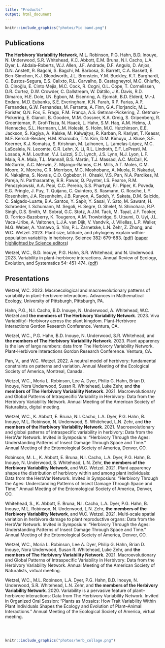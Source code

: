 ```yaml
---
title: "Products"
output: html_document
---
```


```r
knitr::include_graphics("photos/Pic band.png")
```

## Publications

**The Herbivory Variability Network**, M.L. Robinson, P.G. Hahn, B.D. Inouye, N. Underwood, S.R. Whitehead, K.C. Abbott, E.M. Bruna, N.I. Cacho, L.A. Dyer, L. Abdala-Roberts, W.J. Allen, J.F. Andrade, D.F. Angulo, D. Anjos, D.N. Anstett, R. Bagchi, S. Bagchi, M. Barbosa, S. Barrett, C.A. Baskett, E. Ben-Simchon, K.J. Bloodworth, J.L. Bronstein, Y.M. Buckley, K.T. Burghardt, C. Bustos-Segura, E.S. Calixto, R.L. Carvalho, B. Castagneyrol, M.C. Chiuffo, D. Cinoğlu, E. Cinto Mejía, M.C. Cock, R. Cogni, O.L. Cope, T. Cornelissen, D.R. Cortez, D.W. Crowder, C. Dallstream, W. Dáttilo, J.K. Davis, R.D. Dimarco, H.E. Dole, I.N. Egbon, M. Eisenring, A. Ejomah, B.D. Elderd, M.-J. Endara, M.D. Eubanks, S.E. Everingham, K.N. Farah, R.P. Farias, A.P. Fernandes, G.W. Fernandes, M. Ferrante, A. Finn, G.A. Florjancic, M.L. Forister, Q.N. Fox, E. Frago, F.M. França, A.S. Getman-Pickering, Z. Getman-Pickering, E. Gianoli, B. Gooden, M.M. Gossner, K.A. Greig, S. Gripenberg, R. Groenteman, P. Grof-Tisza, N. Haack, L. Hahn, S.M. Haq, A.M. Helms, J. Hennecke, S.L. Hermann, L.M. Holeski, S. Holm, M.C. Hutchinson, E.E. Jackson, S. Kagiya, A. Kalske, M. Kalwajtys, R. Karban, R. Kariyat, T. Keasar, M.F. Kersch-Becker, H.M. Kharouba, T.N. Kim, D.M. Kimuyu, J. Kluse, S.E. Koerner, K.J. Komatsu, S. Krishnan, M. Laihonen, L. Lamelas-López, M.C. LaScaleia, N. Lecomte, C.R. Lehn, X. Li, R.L. Lindroth, E.F. LoPresti, M. Losada, A.M. Louthan, V.J. Luizzi, S.C. Lynch, J.S. Lynn, N.J. Lyon, L.F. Maia, R.A. Maia, T.L. Mannall, B.S. Martin, T.J. Massad, A.C. McCall, K. McGurrin, A.C. Merwin, Z. Mijango-Ramos, C.H. Mills, A.T. Moles, C.M. Moore, X. Moreira, C.R. Morrison, M.C. Moshobane, A. Muola, R. Nakadai, K. Nakajima, S. Novais, C.O. Ogbebor, H. Ohsaki, V.S. Pan, N.A. Pardikes, M. Pareja, N. Parthasarathy, R.R. Pawar, Q. Paynter, I.S. Pearse, R.M. Penczykowski, A.A. Pepi, C.C. Pereira, S.S. Phartyal, F.I. Piper, K. Poveda, E.G. Pringle, J. Puy, T. Quijano, C. Quintero, S. Rasmann, C. Rosche, L.Y. Rosenheim, J.A. Rosenheim, J.B. Runyon, A. Sadeh, Y. Sakata, D.M. Salcido, C. Salgado-Luarte, B.A. Santos, Y. Sapir, Y. Sasal, Y. Sato, M. Sawant, H. Schroeder, I. Schumann, M. Segoli, H. Segre, O. Shelef, N. Shinohara, R.P. Singh, D.S. Smith, M. Sobral, G.C. Stotz, A.J.M. Tack, M. Tayal, J.F. Tooker, D. Torrico-Bazoberry, K. Tougeron, A.M. Trowbridge, S. Utsumi, O. Uyi, J.L. Vaca-Uribe, A. Valtonen, L.J.A. van Dijk, V. Vandvik, J. Villellas, L.P. Waller, M.G. Weber, A. Yamawo, S. Yim, P.L. Zarnetske, L.N. Zehr, Z. Zhong, and W.C. Wetzel. 2023. Plant size, latitude, and phylogeny explain within-population variability in herbivory. Science 382: 679-683. ([pdf](products/herbvar-et-al-2023-science.pdf)) ([paper highlighted by Science editors](products/science research highlights 2023-11-10.pdf))

Wetzel, W.C., B.D. Inouye, P.G. Hahn, S.R. Whitehead, and N. Underwood. 2023. Variability in plant–herbivore interactions. Annual Review of Ecology, Evolution, and Systematics 54: 451-474. ([pdf](products/wetzel-et-al-2023-arees.pdf))


## Presentations

Wetzel, W.C. 2023. Macroecological and macroevolutionary patterns of variability in plant–herbivore interactions. Advances in Mathematical Ecology, University of Pittsburgh, Pittsburgh, PA.

Hahn, P.G., N.I. Cacho, B.D. Inouye, N. Underwood, A. Whitehead, W.C. Wetzel and **the members of The Herbivory Variability Network**. 2023. Viva Variability!: Herbivory across the plant kingdom. Plant-Herbivore Interactions Gordon Research Conference. Ventura, CA.

Wetzel, W.C., P.G. Hahn, B.D. Inouye, N. Underwood, S.R. Whitehead, and **the members of The Herbivory Variability Network**. 2023. Plant apparency is the law of large numbers: data from The Herbivory Variability Network. Plant-Herbivore Interactions Gordon Research Conference. Ventura, CA.

Pan, V., and W.C. Wetzel. 2022. A neutral model of herbivory: fundamental constraints on patterns and variation. Annual Meeting of the Ecological Society of America, Montreal, Canada.

Wetzel, W.C., Moria L. Robinson, Lee A. Dyer, Philip G. Hahn, Brian D. Inouye, Nora Underwood, Susan R. Whitehead, Luke Zehr, and **the members of The Herbivory Variability Network**. 2021. Macroevolutionary and Global Patterns of Intraspecific Variability in Herbivory: Data from the Herbivory Variability Network. Annual Meeting of the American Society of Naturalists, digital meeting.

Wetzel, W.C., K. Abbott, E. Bruna, N.I. Cacho, L.A. Dyer, P.G. Hahn, B. Inouye, M.L. Robinson, N. Underwood, S. Whitehead, L.N. Zehr, and **the members of the Herbivory Variability Network**. 2021. Macroevolutionary and global patterns of intraspecific variability in herbivory: Data from the HerbVar Network. Invited in Symposium: “Herbivory Through the Ages: Understanding Patterns of Insect Damage Through Space and Time.” Annual Meeting of the Entomological Society of America, Denver, CO.

Robinson, M. L., K. Abbott, E. Bruna, N.I. Cacho, L.A. Dyer, P.G. Hahn, B. Inouye, N. Underwood, S. Whitehead, L.N. Zehr, **the members of the Herbivory Variability Network**, and W.C. Wetzel. 2021. Plant apparency shapes the distribution of herbivory within and among plant individuals: Data from the HerbVar Network. Invited in Symposium: “Herbivory Through the Ages: Understanding Patterns of Insect Damage Through Space and Time.” Annual Meeting of the Entomological Society of America, Denver, CO.

Whitehead, S., K. Abbott, E. Bruna, N.I. Cacho, L.A. Dyer, P.G. Hahn, B. Inouye, M.L. Robinson, N. Underwood, L.N. Zehr, **the members of the Herbivory Variability Network**, and W.C. Wetzel. 2021. Multi-scale spatial variation in herbivore damage to plant reproductive organs: Data from the HerbVar Network. Invited in Symposium: “Herbivory Through the Ages: Understanding Patterns of Insect Damage Through Space and Time.” Annual Meeting of the Entomological Society of America, Denver, CO.

Wetzel, W.C., Moria L. Robinson, Lee A. Dyer, Philip G. Hahn, Brian D. Inouye, Nora Underwood, Susan R. Whitehead, Luke Zehr, and **the members of The Herbivory Variability Network**. 2021. Macroevolutionary and Global Patterns of Intraspecific Variability in Herbivory: Data from the Herbivory Variability Network. Annual Meeting of the American Society of Naturalists, virtual meeting.

Wetzel, W.C., M.L. Robinson, L.A. Dyer, P.G. Hahn, B.D. Inouye, N. Underwood, S.R. Whitehead, L.N. Zehr, and **the members of the Herbivory Variability Network**. 2020. Variability is a pervasive feature of plant–herbivore interactions: Data from The Herbivory Variability Network. Invited in Organized Oral Session: “Plants as Mosaics: How Trait Variability Within Plant Individuals Shapes the Ecology and Evolution of Plant–Animal Interactions.” Annual Meeting of the Ecological Society of America, virtual meeting.



<br>
<br>

```r
knitr::include_graphics("photos/herb_collage.png")
```
